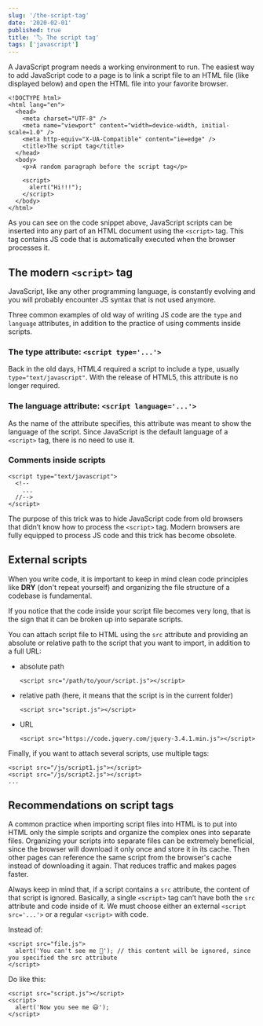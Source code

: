 ```yaml
---
slug: '/the-script-tag'
date: '2020-02-01'
published: true
title: '🏷️ The script tag'
tags: ['javascript']
---
```


A JavaScript program needs a working environment to run.
The easiest way to add JavaScript code to a page is to link a script file to an HTML file (like displayed below) and open the HTML file into your favorite browser.

```
<!DOCTYPE html>
<html lang="en">
  <head>
    <meta charset="UTF-8" />
    <meta name="viewport" content="width=device-width, initial-scale=1.0" />
    <meta http-equiv="X-UA-Compatible" content="ie=edge" />
    <title>The script tag</title>
  </head>
  <body>
    <p>A random paragraph before the script tag</p>

    <script>
      alert("Hi!!!");
    </script>
  </body>
</html>
```

As you can see on the code snippet above, JavaScript scripts can be inserted into any part of an HTML document using the `<script>` tag.
This tag contains JS code that is automatically executed when the browser processes it.

## The modern `<script>` tag

JavaScript, like any other programming language, is constantly evolving and you will probably encounter JS syntax that is not used anymore.

Three common examples of old way of writing JS code are the `type` and `language` attributes, in addition to the practice of using comments inside scripts.

### The type attribute: `<script type='...'>`

Back in the old days, HTML4 required a script to include a type, usually `type="text/javascript"`.
With the release of HTML5, this attribute is no longer required.

### The language attribute: `<script language='...'>`

As the name of the attribute specifies, this attribute was meant to show the language of the script.
Since JavaScript is the default language of a `<script>` tag, there is no need to use it.

### Comments inside scripts

```
<script type="text/javascript">
  <!--
    ...
  //-->
</script>
```

The purpose of this trick was to hide JavaScript code from old browsers that didn’t know how to process the `<script>` tag.
Modern browsers are fully equipped to process JS code and this trick has become obsolete.

## External scripts

When you write code, it is important to keep in mind clean code principles like **DRY** (don't repeat yourself)
and organizing the file structure of a codebase is fundamental.

If you notice that the code inside your script file becomes very long, that is the sign that it can be broken up into separate scripts.

You can attach script file to HTML using the `src` attribute and providing an absolute or relative path to the script that you want to import, in addition to a full URL:

- absolute path

  ```
  <script src="/path/to/your/script.js"></script>
  ```

- relative path (here, it means that the script is in the current folder)

  ```
  <script src="script.js"></script>
  ```

- URL
  ```
  <script src="https://code.jquery.com/jquery-3.4.1.min.js"></script>
  ```

Finally, if you want to attach several scripts, use multiple tags:

```
<script src="/js/script1.js"></script>
<script src="/js/script2.js"></script>
...
```

## Recommendations on script tags

A common practice when importing script files into HTML is to put into HTML only the simple scripts and organize the complex ones into separate files.
Organizing your scripts into separate files can be extremely beneficial, since the browser will download it only once and store it in its cache.
Then other pages can reference the same script from the browser's cache instead of downloading it again.
That reduces traffic and makes pages faster.

Always keep in mind that, if a script contains a `src` attribute, the content of that script is ignored.
Basically, a single `<script>` tag can’t have both the `src` attribute and code inside of it.
We must choose either an external `<script src='...'>` or a regular `<script>` with code.

Instead of:

```
<script src="file.js">
  alert('You can't see me 🙈'); // this content will be ignored, since you specified the src attribute
</script>
```

Do like this:

```
<script src="script.js"></script>
<script>
  alert('Now you see me 😃');
</script>
```
